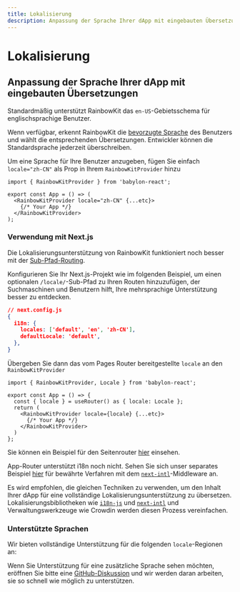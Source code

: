 ```yaml
---
title: Lokalisierung
description: Anpassung der Sprache Ihrer dApp mit eingebauten Übersetzungen
---
```


# Lokalisierung

## Anpassung der Sprache Ihrer dApp mit eingebauten Übersetzungen

Standardmäßig unterstützt RainbowKit das `en-US`-Gebietsschema für englischsprachige Benutzer.

Wenn verfügbar, erkennt RainbowKit die [bevorzugte Sprache](https://developer.mozilla.org/en-US/docs/Web/API/Navigator/language) des Benutzers und wählt die entsprechenden Übersetzungen. Entwickler können die Standardsprache jederzeit überschreiben.

Um eine Sprache für Ihre Benutzer anzugeben, fügen Sie einfach `locale="zh-CN"` als Prop in Ihrem `RainbowKitProvider` hinzu

```tsx
import { RainbowKitProvider } from 'babylon-react';

export const App = () => (
  <RainbowKitProvider locale="zh-CN" {...etc}>
    {/* Your App */}
  </RainbowKitProvider>
);
```

### Verwendung mit Next.js

Die Lokalisierungsunterstützung von RainbowKit funktioniert noch besser mit der [Sub-Pfad-Routing](https://nextjs.org/docs/pages/building-your-application/routing/internationalization#sub-path-routing).

Konfigurieren Sie Ihr Next.js-Projekt wie im folgenden Beispiel, um einen optionalen `/locale/`-Sub-Pfad zu Ihren Routen hinzuzufügen, der Suchmaschinen und Benutzern hilft, Ihre mehrsprachige Unterstützung besser zu entdecken.

```json
// next.config.js
{
  i18n: {
    locales: ['default', 'en', 'zh-CN'],
    defaultLocale: 'default',
  },
}
```

Übergeben Sie dann das vom Pages Router bereitgestellte `locale` an den `RainbowKitProvider`

```tsx
import { RainbowKitProvider, Locale } from 'babylon-react';

export const App = () => {
  const { locale } = useRouter() as { locale: Locale };
  return (
    <RainbowKitProvider locale={locale} {...etc}>
      {/* Your App */}
    </RainbowKitProvider>
  )
};
```

Sie können ein Beispiel für den Seitenrouter [hier](https://github.com/rainbow-me/rainbowkit/tree/main/examples/with-next) einsehen.

App-Router unterstützt i18n noch nicht. Sehen Sie sich unser separates Beispiel [hier](https://github.com/rainbow-me/rainbowkit/tree/main/examples/with-next-app-i18n) für bewährte Verfahren mit dem [`next-intl`](https://github.com/amannn/next-intl)-Middleware an.

Es wird empfohlen, die gleichen Techniken zu verwenden, um den Inhalt Ihrer dApp für eine vollständige Lokalisierungsunterstützung zu übersetzen. Lokalisierungsbibliotheken wie [`i18n-js`](https://github.com/fnando/i18n) und [`next-intl`](https://github.com/amannn/next-intl) und Verwaltungswerkzeuge wie Crowdin werden diesen Prozess vereinfachen.

### Unterstützte Sprachen

Wir bieten vollständige Unterstützung für die folgenden `locale`-Regionen an:

<Table
  header={[
    'Sprache', 'Region', 'Gebietsschema', 'Kurzform'
  ]}
  dataTypes={[
    'string', 'string', 'code', 'code'
  ]}
  data={[
    ['Englisch', 'Vereinigte Staaten 🇺🇸', 'en-US', 'en'],
    ['中文', 'Festlandchina 🇨🇳', 'zh-CN', 'zh-Hans', 'zh'],
    ['繁體中文', 'Hongkong 🇭🇰', 'zh-HK'],
    ['繁體中文', 'Taiwan 🇹🇼', 'zh-TW', 'zh-Hant'],
    ['हिंदी', 'Indien 🇮🇳', 'hi-IN', 'hi'],
    ['Español', 'Lateinamerika 🌎', 'es-419', 'es'],
    ['Französisch', 'Frankreich 🇫🇷', 'fr-FR', 'fr'],
    ['العربية', 'Naher Osten 🌍', 'ar-AR', 'ar'],
    ['Portugiesisch', 'Brasilien 🇧🇷', 'pt-BR', 'pt'],
    ['Russisch', 'Russland 🇷🇺', 'ru-RU', 'ru'],
    ['Bahasa Indonesia', 'Indonesien 🇮🇩', 'id-ID', 'id'],
    ['日本語', 'Japan 🇯🇵', 'ja-JP', 'ja'],
    ['Türkisch', 'Türkei 🇹🇷', 'tr-TR', 'tr'],
    ['Koreanisch', 'Südkorea 🇰🇷', 'ko-KR', 'ko'],
    ['Thai', 'Thailand 🇹🇭', 'th-TH', 'th'],
    ['Ukrainisch', 'Ukraine 🇺🇦', 'uk-UA', 'ua'],
    ['Vietnamesisch', 'Vietnam 🇻🇳', 'vi-VN', 'vi'],
  ]}
/>

Wenn Sie Unterstützung für eine zusätzliche Sprache sehen möchten, eröffnen Sie bitte eine [GitHub-Diskussion](https://github.com/rainbow-me/rainbowkit/discussions/new?category=ideas) und wir werden daran arbeiten, sie so schnell wie möglich zu unterstützen.
